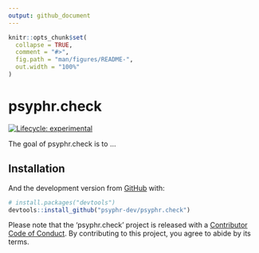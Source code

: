 ```yaml
---
output: github_document
---
```


<!-- README.md is generated from README.Rmd. Please edit that file -->

```r
knitr::opts_chunk$set(
  collapse = TRUE,
  comment = "#>",
  fig.path = "man/figures/README-",
  out.width = "100%"
)
```
# psyphr.check

<!-- badges: start -->
[![Lifecycle: experimental](https://img.shields.io/badge/lifecycle-experimental-orange.svg)](https://www.tidyverse.org/lifecycle/#experimental)
<!-- badges: end -->

The goal of psyphr.check is to ...

## Installation


And the development version from [GitHub](https://github.com/) with:

``` r
# install.packages("devtools")
devtools::install_github("psyphr-dev/psyphr.check")
```


Please note that the 'psyphr.check' project is released with a
[Contributor Code of Conduct](CODE_OF_CONDUCT.md).
By contributing to this project, you agree to abide by its terms.
